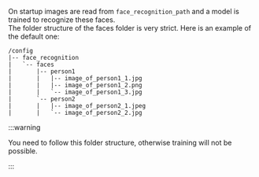 On startup images are read from `face_recognition_path` and a model is trained to recognize these faces.<br/>
The folder structure of the faces folder is very strict. Here is an example of the default one:

```
/config
|-- face_recognition
|   `-- faces
|       |-- person1
|       |   |-- image_of_person1_1.jpg
|       |   |-- image_of_person1_2.png
|       |   `-- image_of_person1_3.jpg
|       `-- person2
|       |   |-- image_of_person2_1.jpeg
|       |   `-- image_of_person2_2.jpg
```

:::warning

You need to follow this folder structure, otherwise training will not be possible.

:::

